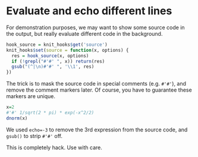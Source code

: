 # Evaluate and echo different lines
 
For demonstration purposes, we may want to show some source code in the output, but really evaluate different code in the background.

```r
hook_source = knit_hooks$get('source')
knit_hooks$set(source = function(x, options) {
  res = hook_source(x, options)
  if (!grepl("#'#' ", x)) return(res)
  gsub("(^|\n)#'#' ", '\\1', res)
})
```

The trick is to mask the source code in special comments (e.g. `#'#'`), and remove the comment markers later. Of course, you have to guarantee these markers are unique.

```r
x=2
#'#' 1/sqrt(2 * pi) * exp(-x^2/2)
dnorm(x)
```

We used `echo=-3` to remove the 3rd expression from the source code, and `gsub()` to strip `#'#'` off.

This is completely hack. Use with care.
